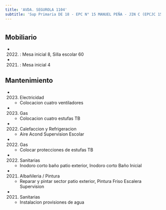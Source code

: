 ```yaml
---
title: 'AVDA. SEGUROLA 1104'
subtitle: 'Sup Primaria DE 18 - EPC N° 15 MANUEL PEÑA - JIN C (EPCJC 15/18°) [S]'
---
```


#


## Mobiliario

*  (2022) : Mesa inicial 8, Silla escolar 60 

*  (2021) : Mesa inicial 4 





## Mantenimiento

*  (2023) Electricidad 
    + Colocacion cuatro ventiladores

*  (2023) Gas 
    + Colocacion cuatro estufas TB

*  (2022) Calefaccion y Refrigeracion 
    + Aire Acond Supervision Escolar

*  (2022) Gas 
    + Colocar protecciones de estufas TB

*  (2022) Sanitarias 
    + Inodoro corto baño patio exterior, Inodoro corto Baño Inicial

*  (2021) Albañileria / Pintura 
    + Reparar y pintar sector patio exterior, Pintura Friso Escalera Supervision

*  (2021) Sanitarias 
    + Instalacion provisiones de agua



